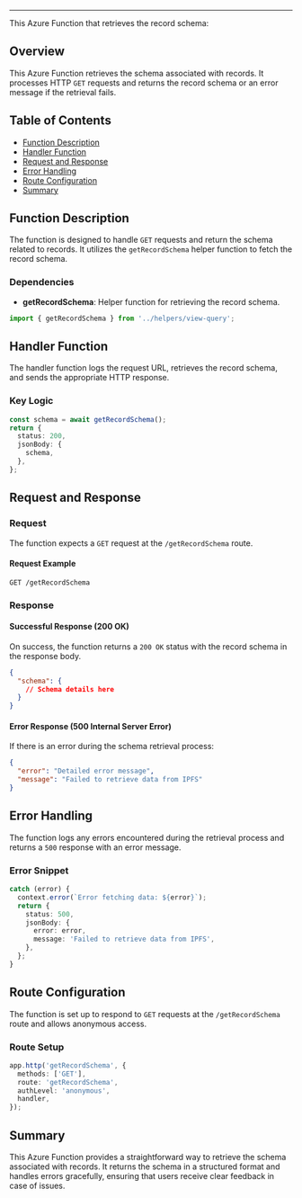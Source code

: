 
<HeaderTitle title="Azure Function: Get Record Schema" source="https://github.com/your-repo-path-to-timerTrigger" />

---

This Azure Function that retrieves the record schema:

## Overview

This Azure Function retrieves the schema associated with records. It processes HTTP `GET` requests and returns the record schema or an error message if the retrieval fails.

## Table of Contents

- [Function Description](#function-description)
- [Handler Function](#handler-function)
- [Request and Response](#request-and-response)
- [Error Handling](#error-handling)
- [Route Configuration](#route-configuration)
- [Summary](#summary)

## Function Description

The function is designed to handle `GET` requests and return the schema related to records. It utilizes the `getRecordSchema` helper function to fetch the record schema.

### Dependencies

- **getRecordSchema**: Helper function for retrieving the record schema.

```typescript
import { getRecordSchema } from '../helpers/view-query';
```

## Handler Function

The handler function logs the request URL, retrieves the record schema, and sends the appropriate HTTP response.

### Key Logic

```typescript
const schema = await getRecordSchema();
return {
  status: 200,
  jsonBody: {
    schema,
  },
};
```

## Request and Response

### Request

The function expects a `GET` request at the `/getRecordSchema` route.

#### Request Example

```
GET /getRecordSchema
```

### Response

#### Successful Response (200 OK)

On success, the function returns a `200 OK` status with the record schema in the response body.

```json
{
  "schema": {
    // Schema details here
  }
}
```

#### Error Response (500 Internal Server Error)

If there is an error during the schema retrieval process:

```json
{
  "error": "Detailed error message",
  "message": "Failed to retrieve data from IPFS"
}
```

## Error Handling

The function logs any errors encountered during the retrieval process and returns a `500` response with an error message.

### Error Snippet

```typescript
catch (error) {
  context.error(`Error fetching data: ${error}`);
  return {
    status: 500,
    jsonBody: {
      error: error,
      message: 'Failed to retrieve data from IPFS',
    },
  };
}
```

## Route Configuration

The function is set up to respond to `GET` requests at the `/getRecordSchema` route and allows anonymous access.

### Route Setup

```typescript
app.http('getRecordSchema', {
  methods: ['GET'],
  route: 'getRecordSchema',
  authLevel: 'anonymous',
  handler,
});
```

## Summary

This Azure Function provides a straightforward way to retrieve the schema associated with records. It returns the schema in a structured format and handles errors gracefully, ensuring that users receive clear feedback in case of issues.
